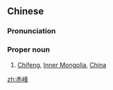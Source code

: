 ==Chinese==
{{zh-forms}}

===Pronunciation===
{{zh-pron
|m=Chìfēng
|c=cek3 fung1
|cat=pn
}}

===Proper noun===
{{zh-proper noun}}

# [[Chifeng]], [[Inner Mongolia]], [[China]]

{{zh-cat|Cities}}

[[zh:赤峰]]
